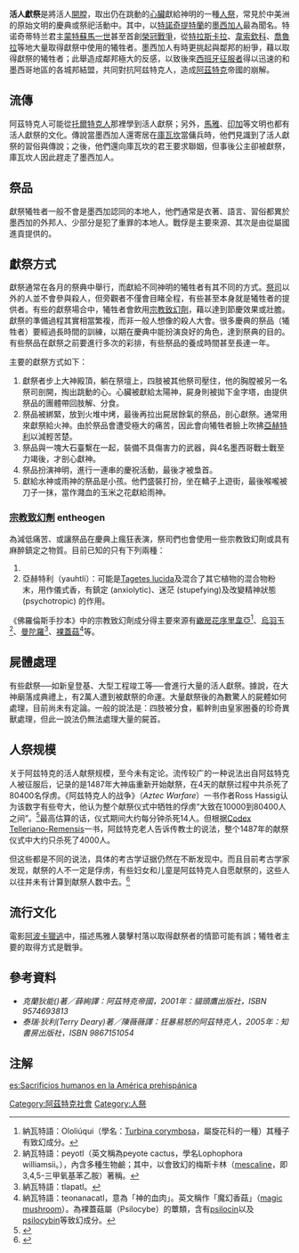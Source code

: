 {{Aztecbox}}
'''活人獻祭'''是將活人[[解剖|開膛]]，取出仍在跳動的[[心臟|心臟]]獻給神明的一種[[人祭|人祭]]，常見於中美洲的原始文明的慶典或祭祀活動中。其中，以[[特諾奇提特蘭|特諾奇提特蘭]]的[[墨西加人|墨西加人]]最為聞名。特诺奇蒂特兰君主[[蒙特蘇馬一世|蒙特蘇馬一世]]甚至首創[[榮冠戰爭|榮冠戰爭]]，從[[特拉斯卡拉|特拉斯卡拉]]、[[韋索欽科|韋索欽科]]、[[喬魯拉|喬魯拉]]等地大量取得獻祭中使用的犧牲者。墨西加人有時更挑起與鄰邦的紛爭，藉以取得獻祭的犧牲者；此舉造成鄰邦極大的反感，以致後來[[西班牙征服者|西班牙征服者]]得以迅速的和墨西哥地區的各城邦結盟，共同對抗阿兹特克人，造成[[阿茲特克|阿茲特克]]帝國的崩解。

==流傳==
阿茲特克人可能從[[托爾特克人|托爾特克人]]那裡學到活人獻祭；另外，[[馬雅|馬雅]]、[[印加|印加]]等文明也都有活人獻祭的文化。傳說當墨西加人還寄居在[[庫瓦坎|庫瓦坎]]當傭兵時，他們見識到了活人獻祭的習俗與傳說；之後，他們還向庫瓦坎的君王要求聯姻，但事後公主卻被獻祭，庫瓦坎人因此趕走了墨西加人。

==祭品==
獻祭犧牲者一般不會是墨西加認同的本地人，他們通常是衣著、語言、習俗都異於墨西加的外邦人、少部分是犯了重罪的本地人。戰俘是主要來源、其次是由從屬國進貢提供的。

==獻祭方式==

獻祭通常在各月的祭典中舉行，而獻給不同神明的犧牲者有其不同的方式。[[:阿茲特克祭司|祭司]]以外的人並不會參與殺人，但旁觀者不僅會目睹全程，有些甚至本身就是犧牲者的提供者。有些的獻祭場合中，犧牲者會飲用[[宗教致幻劑|宗教致幻劑]]，藉以達到節慶效果或壯膽。獻祭的準備過程其實相當繁複，而非一般人想像的殺人大會。很多慶典的祭品（犧牲者）要經過長時間的訓練，以期在慶典中能扮演良好的角色，達到祭典的目的。有些祭品在獻祭之前要進行多次的彩排，有些祭品的養成時間甚至長達一年。

主要的獻祭方式如下：

# 獻祭者步上大神殿頂，躺在祭壇上，四肢被其他祭司壓住，他的胸膛被另一名祭司剖開，掏出跳動的心。心臟被獻給太陽神，屍身則被拋下金字塔，由提供祭品的團體帶回肢解、分食。
# 祭品被綁緊，放到火堆中烤，最後再拉出屍居餘氣的祭品，剖心獻祭。通常用來獻祭給火神。由於祭品會遭受極大的痛苦，因此會向犧牲者臉上吹拂[[亞赫特利|亞赫特利]]以減輕苦楚。
# 祭品與一塊大石臺繫在一起，裝備不具傷害力的武器，與4名墨西哥戰士戰至力竭後，才剖心獻神。
# 祭品扮演神明，進行一連串的慶祝活動，最後才被梟首。
# 獻給水神或雨神的祭品是小孩。他們盛裝打扮，坐在轎子上遊街，最後喉嚨被刀子一抹，當作濺血的玉米之花獻給雨神。

===[[宗教致幻劑|宗教致幻劑]] entheogen===
為減低痛苦、或讓祭品在慶典上瘋狂表演，祭司們也會使用一些宗教致幻劑或具有麻醉鎮定之物質。目前已知的只有下列兩種：
# {{fact|黑曜岩刀水<ref>{{who|杜朗修士}}{{fact|認為這應該是「沾過血祭刀的水泡調和可可，再加上異教咒語」，並指其能使人中邪。唯說服力不足。}}</ref>：可能是加入其他草藥的[[龍舌蘭酒|龍舌蘭酒]]。}}
# 亞赫特利（yauhtli）：可能是[[Tagetes_lucida|Tagetes lucida]]及混合了其它植物的混合物粉末，用作儀式香，有鎮定 (anxiolytic)、迷茫 (stupefying)及改變精神狀態 (psychotropic) 的作用。
《佛羅倫斯手抄本》中的宗教致幻劑成分得主要來源有[[繖房花序里韋亞|繖房花序里韋亞]]<ref>納瓦特語：Ololiúqui（學名：[[Turbina_corymbosa|Turbina corymbosa]]，屬旋花科的一種）其種子有致幻成分。</ref>、[[烏羽玉|烏羽玉]]<ref>納瓦特語：peyotl（英文稱為peyote cactus，學名Lophophora williamsii。），內含多種生物鹼；其中，以會致幻的梅斯卡林（[[麦司卡林|mescaline]]，即3,4,5-三甲氧基苯乙胺）著稱。</ref>、[[:曼陀羅花|曼陀羅]]<ref>納瓦特語：tlapatl。</ref>、[[裸蓋菇|裸蓋菇]]<ref>納瓦特語：teonanacatl，意為「神的血肉」。英文稱作「魔幻香菇」（[[迷幻蘑菇|magic mushroom]]）。為裸蓋菇屬（Psilocybe）的蕈類，含有[[脱磷酸裸盖菇素|psilocin]]以及[[裸盖菇素|psilocybin]]等致幻成分。</ref>等。

==屍體處理==
有些獻祭──如新皇登基、大型工程竣工等──會進行大量的活人獻祭。據說{{who}}，在大神廟落成典禮上，有2萬人遭到被獻祭的命運。大量獻祭後的為數驚人的屍體如何處理，目前尚未有定論。一般的說法是：四肢被分食，軀幹則由皇家圈養的珍奇異獸處理，但此一說法仍無法處理大量的屍首。

==人祭规模==
关于阿兹特克的活人献祭规模，至今未有定论。流传较广的一种说法出自阿兹特克人被征服后，记录的是1487年大神庙重新开始献祭，在4天的献祭过程中共杀死了80400名俘虏。《阿兹特克人的战争》（''Aztec Warfare''）一书作者Ross Hassig认为该数字有些夸大，他认为整个献祭仪式中牺牲的俘虏“大致在10000到80400人之间”。<ref>{{cite book |author1=Ross Hassig |title=El sacrificio y las guerras floridas |date=2003 |publisher=Arqueología mexicana, XI |page=47}}</ref>最高估算的话，仪式期间大约每分钟杀死14人。但根据[https://en.wikipedia.org/wiki/Codex_Telleriano-Remensis Codex Telleriano-Remensis]一书，阿玆特克老人告诉传教士的说法，整个1487年的献祭仪式中大约只杀死了4000人。

但这些都是不同的说法，具体的考古学证据仍然在不断发现中。而且目前考古学家发现，献祭的人不一定是俘虏，有些妇女和儿童是阿兹特克人自愿献祭的，这些人以往并未有计算到献祭人数中去。<ref>{{cite book |author1=Benjamin Keen |coauthors=Fray Diego Duran, Fernando Horcasitas, Doris Heyden |title=Book of the Gods and Rites; and The Ancient Calendar |publisher=Hispanic American Historical Review, 52(4) |page=167}}</ref>

==流行文化==
電影[[阿波卡獵逃|阿波卡獵逃]]中，描述馬雅人襲擊村落以取得獻祭者的情節可能有誤；犧牲者主要的取得方式是戰爭。

==參考資料==
* ''克蘭狄能({{tsl|en|Inga Clendinnen|Inga Clendinnen}})著／薛絢譯：阿茲特克帝國，2001年：貓頭鷹出版社，ISBN 9574693813''
* ''泰瑞‧狄利(Terry Deary)著／陳薇薇譯：狂暴易怒的阿茲特克人，2005年：知書房出版社，ISBN 9867151054''

==注解==
{{reflist}}

[[Category:阿茲特克社會|Category:阿茲特克社會]]
[[Category:人祭|Category:人祭]]

[[es:Sacrificios_humanos_en_la_América_prehispánica|es:Sacrificios humanos en la América prehispánica]]